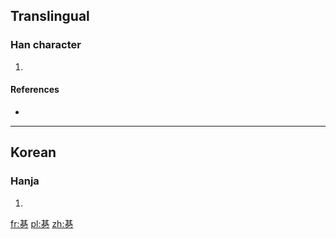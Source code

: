 ==Translingual==

===Han character===
{{Han char|rn=5|rad=乙|as=08|sn=9|four=|canj=廿金弓 (TCN)}}

# {{defn|Han|sort=乙08}}

====References====
* {{Han ref|kx=0084.241|dkj=|dj=|hdz=|uh=341E|ud=13342|bh=|bd=}}

----

==Korean==

===Hanja===
{{ko-hanja|hangeul=길|rv=gil|mr=kil|y=kil}}

# {{defn|lang=ko|sort=乙08}}

[[fr:㐞]]
[[pl:㐞]]
[[zh:㐞]]